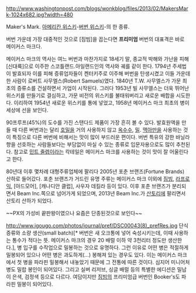 http://www.washingtonpost.com/blogs/wonkblog/files/2013/02/MakersMark-1024x682.jpg?width=480

Maker's Mark.
[[아메리칸 위스키]]-[[버번 위스키]]-의 한 종류. 

버번 가운데 가장 대중적인 것으로 [짐빔]을 꼽는다면 '''프리미엄''' 버번의 대표격은 바로 메이커스 마크다.

메이커스 마크의 역사는 여느 버번과 마찬가지로 18세기 말, 종교적 박해와 가난을 피해 [신대륙]으로 이주한 스코틀랜드.아일랜드인의 역사와 궤를 같이 한다. 1794년 주세법이 발효되자 이를 피해 증류업자들이 켄터키주로 이주해 버번을 탄생시켰고 이들 가운데 한 사람이 로버트 사무엘스(Robert Samuels)였다. 1840년 T.W. 사무엘스가 가문 최초의 증류소를 건설하면서 가업이 시작된다. 그러다 1953년 빌 사무엘스는 더욱 뛰어난 위스키를 만들기로 결심하고, 가문 비전의 위스키를 불태워버리고 새로운 배합을 시도한다. 이리하여 1954년 새로운 위스키를 통에 넣었고, 1958년 메이커스 마크 최초의 병이 세상에 선을 보인다.

90프루프(45%)의 도수를 가진 스탠다드 제품이 가장 흔히 볼 수 있다. 발효원액을 만들 때 다른 버번과는 달리 [[호밀]]을 거의 사용하지 않고 [[옥수수]], [[밀]]. [[맥아]]만을 사용하는 것이 특징으로 다른 버번에 비해서는 맛이 많이 부드러운 편이다. 버번 특유의 강한 바닐라향을 선호하는 사람들보다는 부담없이 마실 수 있는 종류로 입문자용으로도 많이 추천된다. 참고로 [[민트 줄렙]]이라는 칵테일은 메이커스 마크를 사용하는 것이 맛이 잘 어울린다고 한다.

80년대 이후 몇차례 대형주류업체에 팔리다 2005년 포춘 브랜즈(Fortune Brands) 산하로 들어갔다. 포춘 브랜즈가 거드린 유명 주류는 메이커스 마크 이외에 [[짐빔]], [[라프로익]], [아드모어], [캐나디안 클럽], 사우자 데킬라 등이 있다. 이후 포춘 브랜즈가 분리되면서 Beam Inc.쪽으로 넘어가게 되었으며, 2013년 Beam Inc.가 [[산토리]]에 팔리면서 산토리 산하가 되었다.

~~PX의 가성비 끝판왕이였으나 요즘은 단종된것으로 보인다~~

http://www.igougo.com/photos/journal/pref/DSC00043(8)_prefRes.jpg
단식 증류와 소량 생산(small batch)[* 버번은 새 오크통에 넣어 숙성시키는데, 이때 사용하는 통수가 적다는 뜻. 메이커스 마크의 경우 20 배럴 이하 약 3천리터 정도만 생산한다.], 병 입구를 수작업으로 밀봉하는 것으로 유명하다. 그런 이유로 어떤 병은 적절하게 밀봉되어 있으나 어떤 병은 과도하게(...) 봉해져 있는 경우도 있다. 이는 메이커스 마크에서 첫 병을 파라핀 밀봉해서 내놓았기 때문에 그 전통에 따른 것이다. 심지어 미니어처 병도 밀랍 봉인이 되어있다. 그리고 실버 리저브, 싱글 배럴 등의 특별한 에디션은 밀납이 은색, 검정색 등으로 다르다. 여담이지만 [[짐빔]]의 프리미엄급 버번인 Booker's도 파라핀 밀봉이 되어있다.
